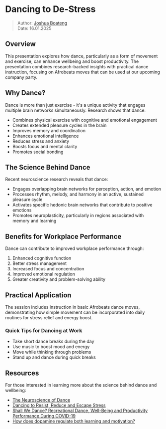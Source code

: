 # Dancing to De-Stress

> Author: [Joshua Boateng](jos@alteos.com)  
> Date: 16.01.2025

## Overview
This presentation explores how dance, particularly as a form of movement and exercise, can enhance wellbeing and boost productivity. The presentation combines research-backed insights with practical dance instruction, focusing on Afrobeats moves that can be used at our upcoming company party.

## Why Dance?
Dance is more than just exercise - it's a unique activity that engages multiple brain networks simultaneously. Research shows that dance:

- Combines physical exercise with cognitive and emotional engagement  
- Creates extended pleasure cycles in the brain
- Improves memory and coordination
- Enhances emotional intelligence 
- Reduces stress and anxiety
- Boosts focus and mental clarity
- Promotes social bonding

## The Science Behind Dance
Recent neuroscience research reveals that dance:
- Engages overlapping brain networks for perception, action, and emotion
- Processes rhythm, melody, and harmony in an active, sustained pleasure cycle
- Activates specific hedonic brain networks that contribute to positive emotions
- Promotes neuroplasticity, particularly in regions associated with memory and learning

## Benefits for Workplace Performance
Dance can contribute to improved workplace performance through:
1. Enhanced cognitive function
2. Better stress management  
3. Increased focus and concentration
4. Improved emotional regulation
5. Greater creativity and problem-solving ability

## Practical Application
The session includes instruction in basic Afrobeats dance moves, demonstrating how simple movement can be incorporated into daily routines for stress relief and energy boost.

### Quick Tips for Dancing at Work
- Take short dance breaks during the day
- Use music to boost mood and energy  
- Move while thinking through problems
- Stand up and dance during quick breaks

## Resources
For those interested in learning more about the science behind dance and wellbeing:
- [The Neuroscience of Dance](https://www.researchgate.net/publication/370232903_The_Neuroscience_of_Dance_A_Conceptual_Framework_and_Systematic_Review)
- [Dancing to Resist, Reduce and Escape Stress](https://www.researchgate.net/publication/334281938_DANCING_TO_RESIST_REDUCE_AND_ESCAPE_STRESS)
- [Shall We Dance? Recreational Dance, Well-Being and Productivity Performance During COVID-19](https://pmc.ncbi.nlm.nih.gov/articles/PMC9133908/)
- [How does dopamine regulate both learning and motivation?](https://www.sciencedaily.com/releases/2023/06/230606111734.htm#)